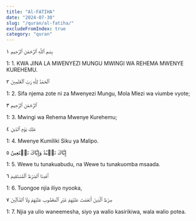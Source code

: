 ```yaml
---
title: "Al-FATIHA"
date: "2024-07-30"
slug: "/quran/al-fatiha/"
excludeFromIndex: true
category: "quran"
---
```


 بِسۡمِ ٱللَّهِ ٱلرَّحۡمَٰنِ ٱلرَّحِيمِ ١ 

1: 1. KWA JINA LA MWENYEZI MUNGU MWINGI WA REHEMA MWENYE KUREHEMU.

ٱلۡحَمۡدُ لِلَّهِ رَبِّ ٱلۡعَٰلَمِينَ ٢ 

1: 2. Sifa njema zote ni za Mwenyezi Mungu, Mola Mlezi wa viumbe vyote; 

ٱلرَّحۡمَٰنِ ٱلرَّحِيمِ ٣ 

1: 3. Mwingi wa Rehema Mwenye Kurehemu; 

مَٰلِكِ يَوۡمِ ٱلدِّينِ ٤ 

1: 4. Mwenye Kumiliki Siku ya Malipo. 

إِيَّاكَ نَعۡبُدُ وَإِيَّاكَ نَسۡتَعِينُ ٥ 

1: 5. Wewe tu tunakuabudu, na Wewe tu tunakuomba msaada. 

ٱهۡدِنَا ٱلصِّرَٰطَ ٱلۡمُسۡتَقِيمَ ٦ 

1: 6. Tuongoe njia iliyo nyooka, 

صِرَٰطَ ٱلَّذِينَ أَنۡعَمۡتَ عَلَيۡهِمۡ غَيۡرِ ٱلۡمَغۡضُوبِ عَلَيۡهِمۡ وَلَا ٱلضَّآلِّينَ ٧ 

1: 7. Njia ya ulio waneemesha, siyo ya walio kasirikiwa, wala walio potea. 



